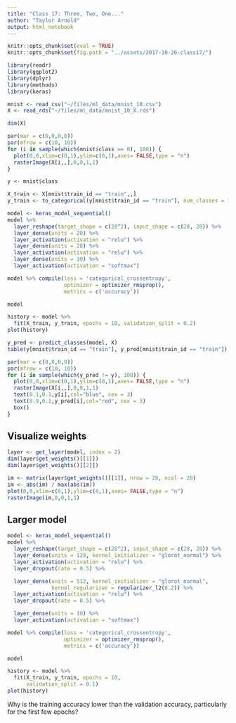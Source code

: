 ```yaml
---
title: "Class 17: Three, Two, One..."
author: "Taylor Arnold"
output: html_notebook
---
```



```r
knitr::opts_chunk$set(eval = TRUE)
knitr::opts_chunk$set(fig.path = "../assets/2017-10-26-class17/")
```

```r
library(readr)
library(ggplot2)
library(dplyr)
library(methods)
library(keras)
```

```r
mnist <- read_csv("~/files/ml_data/mnist_10.csv")
X <- read_rds("~/files/ml_data/mnist_10_X.rds")
```

```r
dim(X)
```


```r
par(mar = c(0,0,0,0))
par(mfrow = c(10, 10))
for (i in sample(which(mnist$class == 0), 100)) {
  plot(0,0,xlim=c(0,1),ylim=c(0,1),axes= FALSE,type = "n")
  rasterImage(X[i,,],0,0,1,1)
}
```

```r
y <- mnist$class

X_train <- X[mnist$train_id == "train",,]
y_train <- to_categorical(y[mnist$train_id == "train"], num_classes = 10)
```

```r
model <- keras_model_sequential()
model %>%
  layer_reshape(target_shape = c(28^2), input_shape = c(28, 28)) %>%
  layer_dense(units = 20) %>%
  layer_activation(activation = "relu") %>%
  layer_dense(units = 20) %>%
  layer_activation(activation = "relu") %>%
  layer_dense(units = 10) %>%
  layer_activation(activation = "softmax")

model %>% compile(loss = 'categorical_crossentropy',
                  optimizer = optimizer_rmsprop(),
                  metrics = c('accuracy'))

model
```

```r
history <- model %>%
  fit(X_train, y_train, epochs = 10, validation_split = 0.2)
plot(history)
```

```r
y_pred <- predict_classes(model, X)
table(y[mnist$train_id == "train"], y_pred[mnist$train_id == "train"])
```

```r
par(mar = c(0,0,0,0))
par(mfrow = c(10, 10))
for (i in sample(which(y_pred != y), 100)) {
  plot(0,0,xlim=c(0,1),ylim=c(0,1),axes= FALSE,type = "n")
  rasterImage(X[i,,],0,0,1,1)
  text(0.1,0.1,y[i],col="blue", cex = 3)
  text(0.9,0.1,y_pred[i],col="red", cex = 3)
  box()
}
```

## Visualize weights

```r
layer <- get_layer(model, index = 2)
dim(layer$get_weights()[[1]])
dim(layer$get_weights()[[2]])
```

```r
im <- matrix(layer$get_weights()[[1]], nrow = 28, ncol = 28)
im <- abs(im) / max(abs(im))
plot(0,0,xlim=c(0,1),ylim=c(0,1),axes= FALSE,type = "n")
rasterImage(im,0,0,1,1)
```

## Larger model

```r
model <- keras_model_sequential()
model %>%
  layer_reshape(target_shape = c(28^2), input_shape = c(28, 28)) %>%
  layer_dense(units = 128, kernel_initializer = "glorot_normal") %>%
  layer_activation(activation = "relu") %>%
  layer_dropout(rate = 0.5) %>%

  layer_dense(units = 512, kernel_initializer = "glorot_normal",
              kernel_regularizer = regularizer_l2(0.2)) %>%
  layer_activation(activation = "relu") %>%
  layer_dropout(rate = 0.5) %>%

  layer_dense(units = 10) %>%
  layer_activation(activation = "softmax")

model %>% compile(loss = 'categorical_crossentropy',
                  optimizer = optimizer_rmsprop(),
                  metrics = c('accuracy'))

model
```

```r
history <- model %>%
  fit(X_train, y_train, epochs = 10,
      validation_split = 0.1)
plot(history)
```

Why is the training accuracy lower than the validation accuracy, particularly
for the first few epochs?
